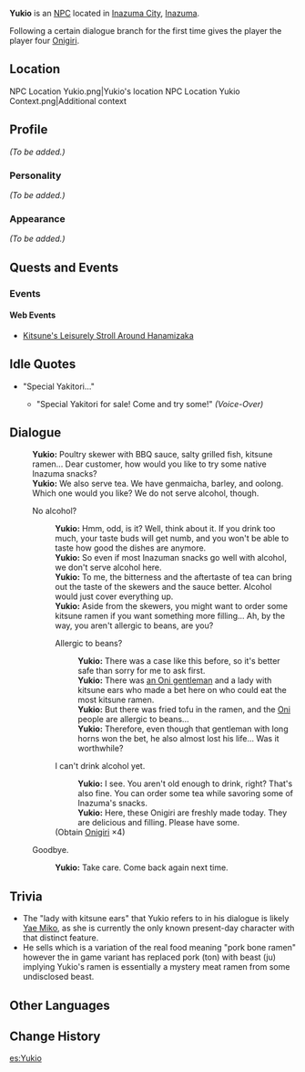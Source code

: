 {{Meta
<!-- REMOVE THIS TEMPLATE AFTER ADDING MISSING INFO -->
|missing_NPC_profile  = yes
}}
{{Character Infobox
|type             = NPC
|image            = NPC Yukio.png
|region           = Inazuma
|title            = Street Food Vendor
|dialoguereward   = {{Card|Onigiri|4}}
}}
'''Yukio''' is an [[NPC]] located in [[Inazuma City]], [[Inazuma]].

Following a certain dialogue branch for the first time gives the player the player four [[Onigiri]].

==Location==
<gallery hideaddbutton="true" captionalign="center">
NPC Location Yukio.png|Yukio's location
NPC Location Yukio Context.png|Additional context
</gallery>

==Profile==
<!-- detailed story/lore information goes here -->
''(To be added.)''

===Personality===
''(To be added.)''

===Appearance===
''(To be added.)''

==Quests and Events==
===Events===
====Web Events====
*[[Kitsune's Leisurely Stroll Around Hanamizaka]]

==Idle Quotes==
* "Special Yakitori..."
** {{A|VO Yukio 01.ogg}} "Special Yakitori for sale! Come and try some!" ''(Voice-Over)''

==Dialogue==
{{Dialogue start}}
:'''Yukio:''' Poultry skewer with BBQ sauce, salty grilled fish, kitsune ramen... Dear customer, how would you like to try some native Inazuma snacks?
:'''Yukio:''' We also serve tea. We have genmaicha, barley, and oolong. Which one would you like? We do not serve alcohol, though.
:{{DIcon}} No alcohol?
::'''Yukio:''' Hmm, odd, is it? Well, think about it. If you drink too much, your taste buds will get numb, and you won't be able to taste how good the dishes are anymore.
::'''Yukio:''' So even if most Inazuman snacks go well with alcohol, we don't serve alcohol here.
::'''Yukio:''' To me, the bitterness and the aftertaste of tea can bring out the taste of the skewers and the sauce better. Alcohol would just cover everything up.
::'''Yukio:''' Aside from the skewers, you might want to order some kitsune ramen if you want something more filling... Ah, by the way, you aren't allergic to beans, are you?
::{{DIcon}} Allergic to beans?
:::'''Yukio:''' There was a case like this before, so it's better safe than sorry for me to ask first.
:::'''Yukio:''' There was [[Arataki Itto|an Oni gentleman]] and a lady with kitsune ears who made a bet here on who could eat the most kitsune ramen.
:::'''Yukio:''' But there was fried tofu in the ramen, and the [[Oni]] people are allergic to beans...
:::'''Yukio:''' Therefore, even though that gentleman with long horns won the bet, he also almost lost his life... Was it worthwhile?
::{{DIcon|Reward}} I can't drink alcohol yet.
:::'''Yukio:''' I see. You aren't old enough to drink, right? That's also fine. You can order some tea while savoring some of Inazuma's snacks.
:::'''Yukio:''' Here, these Onigiri are freshly made today. They are delicious and filling. Please have some.
::;(Obtain [[Onigiri]] ×4)
:{{DIcon}} Goodbye.
::'''Yukio:''' Take care. Come back again next time.
{{Dialogue end}}

==Trivia==
*The "lady with kitsune ears" that Yukio refers to in his dialogue is likely [[Yae Miko]], as she is currently the only known present-day character with that distinct feature.
*He sells {{Lang|ja=獣骨ラーメン|ja_rm=jukotsu ramen|mini=1}} which is a variation of the real food {{Lang|ja=豚骨らーめん|ja_rm=tonkotsu ramen|mini=1}} meaning "pork bone ramen" however the in game variant has replaced pork (ton) with beast (ju) implying Yukio's ramen is essentially a mystery meat ramen from some undisclosed beast.

==Other Languages==
{{Other Languages|default_hidden = 1
|en      = Yukio
|zhs     = 幸雄
|zhs_rm  = Xìngxióng
|zht     = 幸雄
|zht_rm  = Xìngxióng
|ja      = 幸雄
|ja_rm   = Yukio
|ko      = 유키오
|ko_rm   = Yukio
|es      = Yukio
|fr      = Yukio
|ru      = Юкио
|th      = Yukio
|vi      = Yukio
|de      = Yukio
|id      = Yukio
|pt      = Yukio
}}

==Change History==
{{Change History|2.0}}
<!--
==References==
{{Reflist}}-->
[[es:Yukio]]